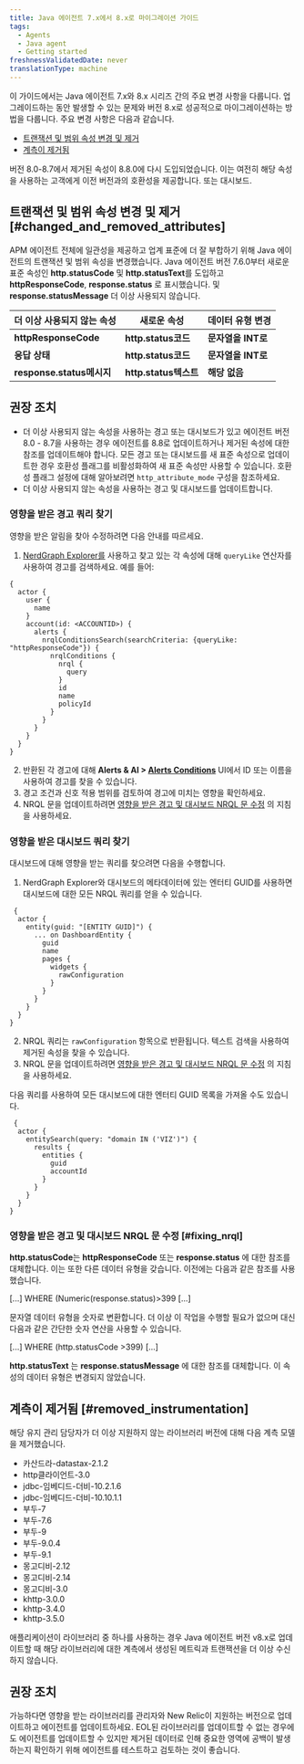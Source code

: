 ```yaml
---
title: Java 에이전트 7.x에서 8.x로 마이그레이션 가이드
tags:
  - Agents
  - Java agent
  - Getting started
freshnessValidatedDate: never
translationType: machine
---
```


이 가이드에서는 Java 에이전트 7.x와 8.x 시리즈 간의 주요 변경 사항을 다룹니다. 업그레이드하는 동안 발생할 수 있는 문제와 버전 8.x로 성공적으로 마이그레이션하는 방법을 다룹니다. 주요 변경 사항은 다음과 같습니다.

* [트랜잭션 및 범위 속성 변경 및 제거](#changed_and_removed_attributes)
* [계측이 제거됨](#removed_instrumentation)

<Callout variant="important">
  버전 8.0-8.7에서 제거된 속성이 8.8.0에 다시 도입되었습니다. 이는 여전히 해당 속성을 사용하는 고객에게 이전 버전과의 호환성을 제공합니다. <InlinePopover type="alerts"/>또는 대시보드.
</Callout>

## 트랜잭션 및 범위 속성 변경 및 제거 [#changed_and_removed_attributes]

APM 에이전트 전체에 일관성을 제공하고 업계 표준에 더 잘 부합하기 위해 Java 에이전트의 트랜잭션 및 범위 속성을 변경했습니다. Java 에이전트 버전 7.6.0부터 새로운 표준 속성인 **http.statusCode** 및 **http.statusText**를 도입하고 **httpResponseCode**, **response.status** 로 표시했습니다. 및 **response.statusMessage** 더 이상 사용되지 않습니다.

| 더 이상 사용되지 않는 속성        | 새로운 속성             | 데이터 유형 변경     |
| ---------------------- | ------------------ | ------------- |
| **httpResponseCode**   | **http.status코드**  | **문자열을 INT로** |
| **응답 상태**              | **http.status코드**  | **문자열을 INT로** |
| **response.status메시지** | **http.status텍스트** | **해당 없음**     |

## 권장 조치

* 더 이상 사용되지 않는 속성을 사용하는 경고 또는 대시보드가 있고 에이전트 버전 8.0 - 8.7을 사용하는 경우 에이전트를 8.8로 업데이트하거나 제거된 속성에 대한 참조를 업데이트해야 합니다. 모든 경고 또는 대시보드를 새 표준 속성으로 업데이트한 경우 호환성 플래그를 비활성화하여 새 표준 속성만 사용할 수 있습니다. 호환성 플래그 설정에 대해 알아보려면 `http_attribute_mode` 구성을 참조하세요.
* 더 이상 사용되지 않는 속성을 사용하는 경고 및 대시보드를 업데이트합니다.

### 영향을 받은 경고 쿼리 찾기

영향을 받은 알림을 찾아 수정하려면 다음 안내를 따르세요.

1. [NerdGraph Explorer를](https://one.newrelic.com/nerdgraph-graphiql) 사용하고 찾고 있는 각 속성에 대해 `queryLike` 연산자를 사용하여 경고를 검색하세요. 예를 들어:

```
{
  actor {
    user {
      name
    }
    account(id: <ACCOUNTID>) {
      alerts {
        nrqlConditionsSearch(searchCriteria: {queryLike: "httpResponseCode"}) {
          nrqlConditions {
            nrql {
              query
            }
            id
            name
            policyId
          }
        }
      }
    }
  }
}  
```

2. 반환된 각 경고에 대해 **Alerts & AI > [Alerts Conditions](https://one.newrelic.com/alerts-ai/condition-builder/condition-list)** UI에서 ID 또는 이름을 사용하여 경고를 찾을 수 있습니다.
3. 경고 조건과 신호 적용 범위를 검토하여 경고에 미치는 영향을 확인하세요.
4. NRQL 문을 업데이트하려면 [영향을 받은 경고 및 대시보드 NRQL 문 수정](#fixing_nrql) 의 지침을 사용하세요.

### 영향을 받은 대시보드 쿼리 찾기

대시보드에 대해 영향을 받는 쿼리를 찾으려면 다음을 수행합니다.

1. NerdGraph Explorer와 대시보드의 메타데이터에 있는 엔터티 GUID를 사용하면 대시보드에 대한 모든 NRQL 쿼리를 얻을 수 있습니다.

```
 {
  actor {
    entity(guid: "[ENTITY GUID]") {
      ... on DashboardEntity {
        guid
        name
        pages {
          widgets {
            rawConfiguration
          }
        }
      }
    }
  }
}
```

2. NRQL 쿼리는 `rawConfiguration` 항목으로 반환됩니다. 텍스트 검색을 사용하여 제거된 속성을 찾을 수 있습니다.
3. NRQL 문을 업데이트하려면 [영향을 받은 경고 및 대시보드 NRQL 문 수정](#fixing_nrql) 의 지침을 사용하세요.

다음 쿼리를 사용하여 모든 대시보드에 대한 엔터티 GUID 목록을 가져올 수도 있습니다.

```
 {
  actor {
    entitySearch(query: "domain IN ('VIZ')") {
      results {
        entities {
          guid
          accountId
        }
      }
    }
  }
}
```

### 영향을 받은 경고 및 대시보드 NRQL 문 수정 [#fixing_nrql]

**http.statusCode**는 **httpResponseCode** 또는 **response.status** 에 대한 참조를 대체합니다. 이는 또한 다른 데이터 유형을 갖습니다. 이전에는 다음과 같은 참조를 사용했습니다.

\[...] WHERE (Numeric(response.status)>399 \[...]

문자열 데이터 유형을 숫자로 변환합니다. 더 이상 이 작업을 수행할 필요가 없으며 대신 다음과 같은 간단한 숫자 연산을 사용할 수 있습니다.

\[...] WHERE (http.statusCode >399) \[...]

**http.statusText** 는 **response.statusMessage** 에 대한 참조를 대체합니다. 이 속성의 데이터 유형은 변경되지 않았습니다.

## 계측이 제거됨 [#removed_instrumentation]

해당 유지 관리 담당자가 더 이상 지원하지 않는 라이브러리 버전에 대해 다음 계측 모델을 제거했습니다.

* 카산드라-datastax-2.1.2
* http클라이언트-3.0
* jdbc-임베디드-더비-10.2.1.6
* jdbc-임베디드-더비-10.10.1.1
* 부두-7
* 부두-7.6
* 부두-9
* 부두-9.0.4
* 부두-9.1
* 몽고디비-2.12
* 몽고디비-2.14
* 몽고디비-3.0
* khttp-3.0.0
* khttp-3.4.0
* khttp-3.5.0

애플리케이션이 라이브러리 중 하나를 사용하는 경우 Java 에이전트 버전 v8.x로 업데이트할 때 해당 라이브러리에 대한 계측에서 생성된 메트릭과 트랜잭션을 더 이상 수신하지 않습니다.

## 권장 조치

가능하다면 영향을 받는 라이브러리를 관리자와 New Relic이 지원하는 버전으로 업데이트하고 에이전트를 업데이트하세요. EOL된 라이브러리를 업데이트할 수 없는 경우에도 에이전트를 업데이트할 수 있지만 제거된 데이터로 인해 중요한 영역에 공백이 발생하는지 확인하기 위해 에이전트를 테스트하고 검토하는 것이 좋습니다.